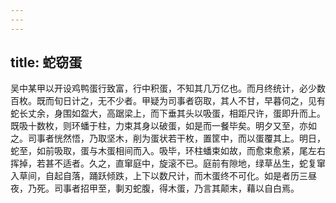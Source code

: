 ```yaml
---
---
---
```

title: 蛇窃蛋
---



吴中某甲以开设鸡鸭蛋行致富，行中积蛋，不知其几万亿也。而月终统计，必少数百枚。既而旬日计之，无不少者。甲疑为司事者窃取，其人不甘，早暮伺之，见有蛇长丈余，身围如盌大，高踞梁上，而下垂其头以吸蛋，相距尺许，蛋即升而上。既吸十数枚，则环蟠于柱，力束其身以破蛋，如是而一餐毕矣。明夕又至，亦如之。司事者恍然悟，乃取坚木，削为蛋状若干枚，置筐中，而以蛋覆其上。明日，蛇至，如前吸取，蛋与木蛋相间而入。吸毕，环柱蟠束如故，而愈束愈紧，尾左右挥掉，若甚不适者。久之，直窜庭中，旋滚不已。庭前有隙地，绿草丛生，蛇复窜入草间，自起自落，踊跃倾跌，上下以数尺计，而木蛋终不可化。如是者历三昼夜，乃死。司事者招甲至，剚刃蛇腹，得木蛋，乃言其颠末，藉以自白焉。